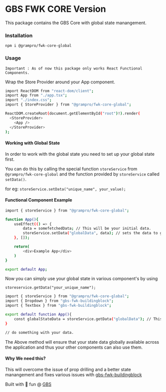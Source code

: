 # GBS FWK CORE Version

This package contains the GBS Core with global state manangement.

### Installation

`npm i @grampro/fwk-core-global`

### Usage

`Important : As of now this package only works React Functional Components.`

Wrap the Store Provider around your App component.

```bash
import ReactDOM from "react-dom/client";
import App from "./app.tsx";
import "./index.css";
import { StoreProvider } from "@grampro/fwk-core-global";

ReactDOM.createRoot(document.getElementById("root")!).render(
  <StoreProvider>
    <App />
  </StoreProvider>
);

```

#### Working with Global State

In order to work with the global state you need to set up your global state first.

You can do this by calling the special function `storeService` from `@grampro/fwk-core-global` and the function provided by `storeService` called `setData()`.

for eg: `storeService.setData("unique_name", your_value);`

#### Functional Component Example

```bash
import { storeService } from "@grampro/fwk-core-global";

function App(){
    useEffect(() => {
        data = somefetchedData; // This will be your initial data.
        storeService.setData("globalData", data); // sets the data to global state aka store.
    }, []);

    return(
        <div>Example App</div>
    )
}

export default App;

```

Now you can simply use your global state in various component's by using

`storeservice.getData("your_unique_name");`

```bash
import { storeService } from "@grampro/fwk-core-global";
import { Dropdown } from "gbs-fwk-buildingblock";
import { Textbox } from "gbs-fwk-buildingblock";

export default function App(){
    const globalStateData = storeService.getData("globalData"); // This contains your global state.
}

// do something with your data.

```

The Above method will ensure that your state data globally available across the application and thus your other components can also use them.

#### Why We need this?

This will overcome the issue of prop drilling and a better state manangement and fixes various issues with [gbs-fwk-buildingblock](https://www.npmjs.com/package/gbs-fwk-buildingblock)

Built with 🎈 fun @ [GBS](https://gramproindia.com/)
